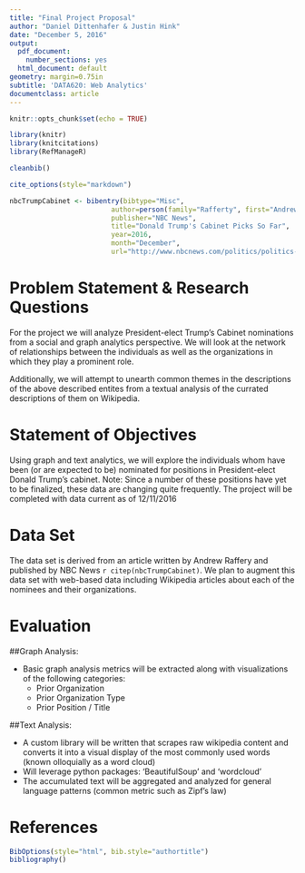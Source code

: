 ```yaml
---
title: "Final Project Proposal"
author: "Daniel Dittenhafer & Justin Hink"
date: "December 5, 2016"
output:
  pdf_document:
    number_sections: yes
  html_document: default
geometry: margin=0.75in
subtitle: 'DATA620: Web Analytics'
documentclass: article
---
```


```r
knitr::opts_chunk$set(echo = TRUE)
```

```r
library(knitr)
library(knitcitations)
library(RefManageR)

cleanbib()

cite_options(style="markdown")

nbcTrumpCabinet <- bibentry(bibtype="Misc",
                         author=person(family="Rafferty", first="Andrew"),
                         publisher="NBC News",
                         title="Donald Trump's Cabinet Picks So Far",
                         year=2016,
                         month="December",
                         url="http://www.nbcnews.com/politics/politics-news/donald-trump-s-cabinet-picks-so-far-n690296")

```

# Problem Statement & Research Questions

For the project we will analyze President-elect Trump's Cabinet nominations from a social and graph analytics perspective.  We will look at the network of relationships between the individuals as well as the organizations in which they play a prominent role.  

Additionally, we will attempt to unearth common themes in the descriptions of the above described entites from a textual analysis of the currated descriptions of them on Wikipedia. 

# Statement of Objectives

Using graph and text analytics, we will explore the individuals whom have been (or are expected to be) nominated for
positions in President-elect Donald Trump's cabinet.  Note: Since a number of these positions have yet to be finalized, these data are changing quite frequently.  The project will be completed with data current as of 12/11/2016

# Data Set

The data set is derived from an article written by Andrew Raffery and published by NBC News `r citep(nbcTrumpCabinet)`. We plan to augment this data set with web-based data including Wikipedia articles about each of the nominees and their organizations.


# Evaluation

##Graph Analysis:

- Basic graph analysis metrics will be extracted along with visualizations of the following categories:
  + Prior Organization
  + Prior Organization Type
  + Prior Position / Title


##Text Analysis:

- A custom library will be written that scrapes raw wikipedia content and converts it into a visual display of the most commonly used words (known olloquially as a word cloud)
- Will leverage python packages: 'BeautifulSoup' and 'wordcloud' 
- The accumulated text will be aggregated and analyzed for general language patterns (common metric such as Zipf's law)

# References

```r
BibOptions(style="html", bib.style="authortitle")
bibliography()
```
